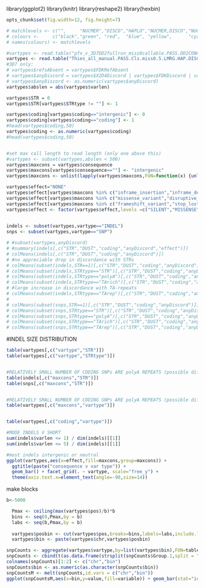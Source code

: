 library(ggplot2)
library(knitr)
library(reshape2)
library(hexbin)
```r
opts_chunk$set(fig.width=12, fig.height=7)

# matchlevels <- c("",     "NUCMER","DISCO","HAPLO","NUCMER,DISCO","NUCMER,HAPLO","DISCO,HAPLO","NUCMER,DISCO,HAPLO")
# colours <-     c("black","green", "red",  "blue", "yellow",      "cyan",        "magenta",     "white")
# names(colours) <- matchlevels

``` 

```r
#vartypes <- read.table("pfx_v_3D7DD2fullrun_miss0callable.PASS.DD2CONC.R3.varClass.txt",stringsAsFactors = F,sep='\t',header=T)
vartypes <- read.table("Thies_all_manual.PASS.Cls.miss0.5.LMRG.HAP.DISCORDS.VARCLASS.varClass.txt",stringsAsFactors = F,sep='\t',header=T)
#3D7 only:
# vartypes$refsAbsent = vartypes$FDKRefAbsent
# vartypes$anyDiscord = vartypes$X2D4Discord | vartypes$FDKDiscord | vartypes$FDK2D4Incons
# vartypes$anyDiscord <- as.numeric(vartypes$anyDiscord)
vartypes$abslen = abs(vartypes$varlen)

vartypes$STR = 0
vartypes$STR[vartypes$STRtype != ""] <- 1

vartypes$coding[vartypes$coding=="intergenic"] <- 0
vartypes$coding[vartypes$coding=="coding"] <- 1
#head(vartypes$coding,50)
vartypes$coding <- as.numeric(vartypes$coding)
#head(vartypes$coding,50)


#set max call length to read length (only one above this)
#vartypes <- subset(vartypes,abslen < 500)
vartypes$maxcons = vartypes$consequence
vartypes$maxcons[vartypes$consequence==""] <- "intergenic"
vartypes$maxcons <- unlist(lapply(vartypes$maxcons,FUN=function(x) {unlist(strsplit(x,split ='&'))[[1]]}))

vartypes$effect="NONE"
vartypes$effect[vartypes$maxcons %in% c("inframe_insertion","inframe_deletion","synonymous_variant","intergenic","intragenic_variant","non_coding_exon_variant")] <- "SILENT"
vartypes$effect[vartypes$maxcons %in% c("missense_variant","disruptive_inframe_insertion","disruptive_inframe_deletion","splice_region_variant")] <- "MISSENSE"
vartypes$effect[vartypes$maxcons %in% c("frameshift_variant","stop_lost","start_lost","stop_gained","exon_loss_variant")] <- "NONSENSE"
vartypes$effect <- factor(vartypes$effect,levels =c("SILENT","MISSENSE","NONSENSE"))
                           

indels <- subset(vartypes,vartype=="INDEL")
snps <- subset(vartypes,vartype=="SNP")
```

```r
# #subset(vartypes,anyDiscord)
# #summary(indels[,c("STR","DUST","coding","anyDiscord","effect")])
# colMeans(indels[,c("STR","DUST","coding","anyDiscord")])
# #no appreciable drop in discordance with STRs
# colMeans(subset(indels,STR==1)[,c("STR","DUST","coding","anyDiscord")])
# colMeans(subset(indels,STRtype=="STR")[,c("STR","DUST","coding","anyDiscord")])
# colMeans(subset(indels,STRtype=="polyA")[,c("STR","DUST","coding","anyDiscord")])
# colMeans(subset(indels,STRtype=="TArich")[,c("STR","DUST","coding","anyDiscord")])
# #large increase in discordance with TA-repeats
# colMeans(subset(indels,STRtype=="TArep")[,c("STR","DUST","coding","anyDiscord")])
# 
# colMeans(subset(snps,STR==1)[,c("STR","DUST","coding","anyDiscord")])
# colMeans(subset(snps,STRtype=="STR")[,c("STR","DUST","coding","anyDiscord")])
# colMeans(subset(snps,STRtype=="polyA")[,c("STR","DUST","coding","anyDiscord")])
# colMeans(subset(snps,STRtype=="TArich")[,c("STR","DUST","coding","anyDiscord")])
# colMeans(subset(snps,STRtype=="TArep")[,c("STR","DUST","coding","anyDiscord")])

```

#INDEL SIZE DISTRIBUTION
```r

table(vartypes[,c("vartype","STR")])
table(vartypes[,c("vartype","STRtype")])


#RELATIVELY SMALL NUMBER OF CODING SNPs ARE polyA REPEATS (possible difficulties in calling really long TA repeats?)
table(indels[,c("maxcons","STR")])
table(snps[,c("maxcons","STR")])


#RELATIVELY SMALL NUMBER OF CODING SNPs ARE polyA REPEATS (possible difficulties in calling really long TA repeats?)
table(vartypes[,c("maxcons","vartype")])


table(vartypes[,c("coding","vartype")])

#MODE INDELS V SHORT
sum(indels$varlen <= 1) / dim(indels)[[1]]
sum(indels$varlen <= 5) / dim(indels)[[1]]

```



```r


#most indels intergenic or neutral
ggplot(vartypes,aes(x=effect,fill=maxcons,group=maxcons)) + 
  ggtitle(paste("consequence v var type")) +
  geom_bar() + facet_grid(. ~ vartype, scale="free_y") + 
  theme(axis.text.x=element_text(angle=-90,size=14))
```

make blocks
```r
b<-5000

  Pmax <- ceiling(max(vartypes$pos)/b)*b
  bins <- seq(0,Pmax,by = b)
  labs <- seq(b,Pmax,by = b)
  
  vartypes$posbin <- cut(vartypes$pos,breaks=bins,labels=labs,include.lowest = T)
  vartypes$bin <- paste(vartypes$chr,vartypes$posbin)

snpCounts <- aggregate(vartypes$vartype,by=list(vartypes$bin),FUN=table)
snpCounts <- cbind(t(as.data.frame(strsplit(snpCounts$Group.1,split = "\ "))),as.data.frame(snpCounts$x))
colnames(snpCounts)[1:2] <- c("chr","bin")
snpCounts$bin <- as.numeric(as.character(snpCounts$bin))
snpCountsM <- melt(snpCounts,id.vars = c("chr","bin"))
ggplot(snpCountsM,aes(x=bin,y=value,fill=variable)) + geom_bar(stat="identity") + facet_grid(chr ~ .) + ylim(0,20)


```

